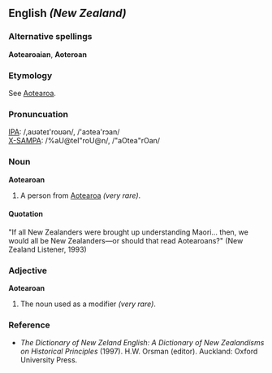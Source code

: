 ==English ''(New Zealand)''==

===Alternative spellings===
'''Aotearoaian''', '''Aoteroan'''

===Etymology===
See [[Aotearoa]].

===Pronuncuation===
[[w:International Phonetic Alphabet|IPA]]: /&#44;&#97;&#650;&#601;&#116;&#101;&#618;&#39;&#114;&#111;&#650;&#601;&#110;/, /&#39;&#97;&#596;&#116;&#101;&#97;&#39;&#114;&#596;&#97;&#110;/<br>
[[w:X-SAMPA|X-SAMPA]]: /%aU@teI"roU@n/, /"aOtea"rOan/ <br>

===Noun===
'''Aotearoan'''
#A person from [[Aotearoa]] ''(very rare)''.

====Quotation====
"If all New Zealanders were brought up understanding Maori... then, we would all be New Zealanders&mdash;or should that read Aotearoans?" (New Zealand Listener, 1993)

===Adjective===
'''Aotearoan'''
#The noun used as a modifier ''(very rare)''.

===Reference===
*''The Dictionary of New Zeland English: A Dictionary of New Zealandisms on Historical Principles'' (1997). H.W. Orsman (editor). Auckland: Oxford University Press.
